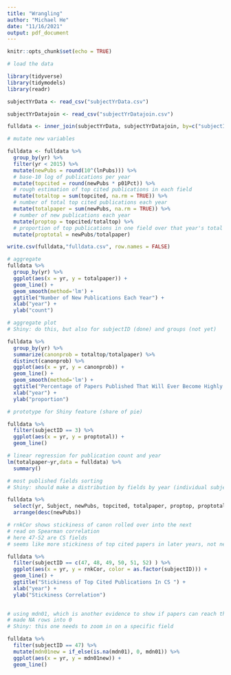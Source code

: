 ```yaml
---
title: "Wrangling"
author: "Michael He"
date: "11/16/2021"
output: pdf_document
---
```


```r
knitr::opts_chunk$set(echo = TRUE)
```

```r
# load the data

library(tidyverse)
library(tidymodels)
library(readr)

subjectYrData <- read_csv("subjectYrData.csv")

subjectYrDatajoin <- read_csv("subjectYrDatajoin.csv")

fulldata <- inner_join(subjectYrData, subjectYrDatajoin, by=c("subjectID"))
```

```r
# mutate new variables

fulldata <- fulldata %>%
  group_by(yr) %>%
  filter(yr < 2015) %>%
  mutate(newPubs = round(10^(lnPubs))) %>% 
  # base-10 log of publications per year
  mutate(topcited = round(newPubs * p01Pct)) %>%
  # rough estimation of top cited publications in each field
  mutate(totaltop = sum(topcited, na.rm = TRUE)) %>%
  # number of total top cited publications each year
  mutate(totalpaper = sum(newPubs, na.rm = TRUE)) %>%
  # number of new publications each year
  mutate(proptop = topcited/totaltop) %>%
  # proportion of top publications in one field over that year's total top cited ones
  mutate(proptotal = newPubs/totalpaper) 

write.csv(fulldata,"fulldata.csv", row.names = FALSE)
```

```r
# aggregate
fulldata %>%
  group_by(yr) %>%
  ggplot(aes(x = yr, y = totalpaper)) +
  geom_line() +
  geom_smooth(method='lm') +
  ggtitle("Number of New Publications Each Year") +
  xlab("year") + 
  ylab("count")
```


```r
# aggregate plot
# Shiny: do this, but also for subjectID (done) and groups (not yet)

fulldata %>%
  group_by(yr) %>%
  summarize(canonprob = totaltop/totalpaper) %>%
  distinct(canonprob) %>%
  ggplot(aes(x = yr, y = canonprob)) +
  geom_line() +
  geom_smooth(method='lm') +
  ggtitle("Percentage of Papers Published That Will Ever Become Highly Cited") +
  xlab("year") + 
  ylab("proportion")
```


```r
# prototype for Shiny feature (share of pie)

fulldata %>%
  filter(subjectID == 3) %>%
  ggplot(aes(x = yr, y = proptotal)) +
  geom_line() 
```

```r
# linear regression for publication count and year
lm(totalpaper~yr,data = fulldata) %>%
  summary()
```

```r
# most published fields sorting
# Shiny: should make a distribution by fields by year (individual subjectID and combined fields)

fulldata %>%
  select(yr, Subject, newPubs, topcited, totalpaper, proptop, proptotal) %>%
  arrange(desc(newPubs))
```



```r
# rnkCor shows stickiness of canon rolled over into the next 
# read on Spearman correlation
# here 47-52 are CS fields
# seems like more stickiness of top cited papers in later years, not necessarily good

fulldata %>%
  filter(subjectID == c(47, 48, 49, 50, 51, 52) ) %>% 
  ggplot(aes(x = yr, y = rnkCor, color = as.factor(subjectID))) +
  geom_line() +
  ggtitle("Stickiness of Top Cited Publications In CS ") +
  xlab("year") + 
  ylab("Stickiness Correlation")
  
```

```r
# using mdn01, which is another evidence to show if papers can reach the top
# made NA rows into 0
# Shiny: this one needs to zoom in on a specific field

fulldata %>%
  filter(subjectID == 47) %>%
  mutate(mdn01new = if_else(is.na(mdn01), 0, mdn01)) %>%
  ggplot(aes(x = yr, y = mdn01new)) +
  geom_line()
```


